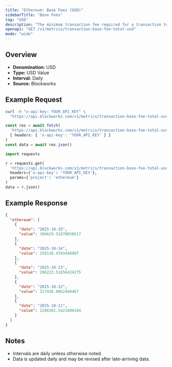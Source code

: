```yaml
---
title: "Ethereum: Base Fees (USD)"
sidebarTitle: "Base Fees"
tag: "USD"
description: "The minimum transaction fee required for a transaction to be included in a block"
openapi: "GET /v1/metrics/transaction-base-fee-total-usd"
mode: "wide"
---
```


## Overview

- **Denomination:** USD
- **Type:** USD Value
- **Interval:** Daily
- **Source:** Blockworks

## Example Request

<CodeGroup>

```bash cURL
curl -H "x-api-key: YOUR_API_KEY" \
  "https://api.blockworks.com/v1/metrics/transaction-base-fee-total-usd?project=ethereum"
```

```typescript TypeScript
const res = await fetch(
  'https://api.blockworks.com/v1/metrics/transaction-base-fee-total-usd?project=ethereum',
  { headers: { 'x-api-key': 'YOUR_API_KEY' } }
)
const data = await res.json()
```

```python Python
import requests

r = requests.get(
  'https://api.blockworks.com/v1/metrics/transaction-base-fee-total-usd',
  headers={'x-api-key': 'YOUR_API_KEY'},
  params={'project': 'ethereum'}
)
data = r.json()
```

</CodeGroup>

## Example Response

```json
{
  "ethereum": [
    {
      "date": "2025-10-15",
      "value": 306629.52470650617
    },
    {
      "date": "2025-10-14",
      "value": 358116.4393446987
    },
    {
      "date": "2025-10-13",
      "value": 296223.51856424275
    },
    {
      "date": "2025-10-12",
      "value": 317436.0862460467
    },
    {
      "date": "2025-10-11",
      "value": 1286361.5421606184
    }
  ]
}
```

## Notes
- Intervals are daily unless otherwise noted.
- Data is updated daily and may be revised after late-arriving data.